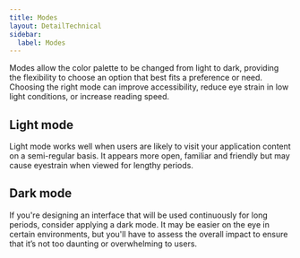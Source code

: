 ```yaml
---
title: Modes
layout: DetailTechnical
sidebar:
  label: Modes
---
```


Modes allow the color palette to be changed from light to dark, providing the flexibility to choose an option that best fits a preference or need. Choosing the right mode can improve accessibility, reduce eye strain in low light conditions, or increase reading speed.  

## Light mode
Light mode works well when users are likely to visit your application content on a semi-regular basis. It appears more open, familiar and friendly but may cause eyestrain when viewed for lengthy periods.

## Dark mode
If you're designing an interface that will be used continuously for long periods, consider applying a dark mode. It may be easier on the eye in certain environments, but you'll have to assess the overall impact to ensure that it’s not too daunting or overwhelming to users.
